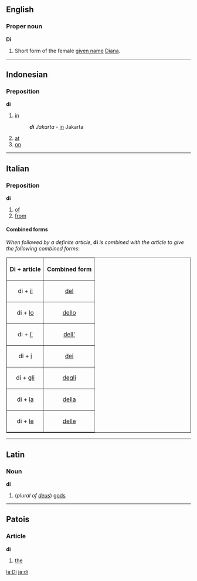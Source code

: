 ==English==
===Proper noun===
'''Di'''

#Short form of the female [[given name]] [[Diana]].

----
==Indonesian==
===Preposition===
'''di'''

# [[in#English|in]]
#:'''''di''' Jakarta'' - [[in]] Jakarta
# [[at]]
# [[on#English|on]]

----
==Italian==
===Preposition===
'''di'''

#[[of]]
#[[from]]

====Combined forms====
''When followed by a definite article'', '''di''' ''is combined with the article to give the following combined forms'':

<table border="1" align="center" cellpadding="5">
<tr><th>Di + article<th>Combined form</tr>
<tr><td align="center">di + [[il#Italian|il]]<td align="center">[[del#Italian|del]]</tr>
<tr><td align="center">di + [[lo#Italian|lo]]<td align="center">[[dello]]</tr>
<tr><td align="center">di + [[l'#Italian|l']]<td align="center">[[dell']]</tr>
<tr><td align="center">di + [[i#Italian|i]]<td align="center">[[dei#Italian|dei]]</tr>
<tr><td align="center">di + [[gli]]<td align="center">[[degli]]</tr>
<tr><td align="center">di + [[la#Italian|la]]<td align="center">[[della#Italian|della]]</tr>
<tr><td align="center">di + [[le#Italian|le]]<td align="center">[[delle]]</tr>
</table>

----

==Latin==
===Noun===
'''di'''

#(''plural of [[deus]]'') [[god]]s
<!--Latin entry could do with some grammatical info -->
----

==Patois==

===Article===
'''di'''
# [[the]]

[[la:Di]]
[[ja:di]]